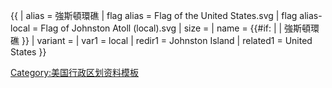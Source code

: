 {{ {{{1<noinclude>|country showdata</noinclude>}}}
| alias = 強斯頓環礁
| flag alias = Flag of the United States.svg
| flag alias-local = Flag of Johnston Atoll (local).svg
| size = {{{size|}}}
| name = {{#if: {{{name|}}} | {{{name|}}} | 強斯頓環礁 }}
| variant = {{{variant|}}}
<noinclude>
| var1 = local
| redir1 = Johnston Island
| related1 = United States
</noinclude>
}}<noinclude>
[[Category:美国行政区划资料模板]]
</noinclude>